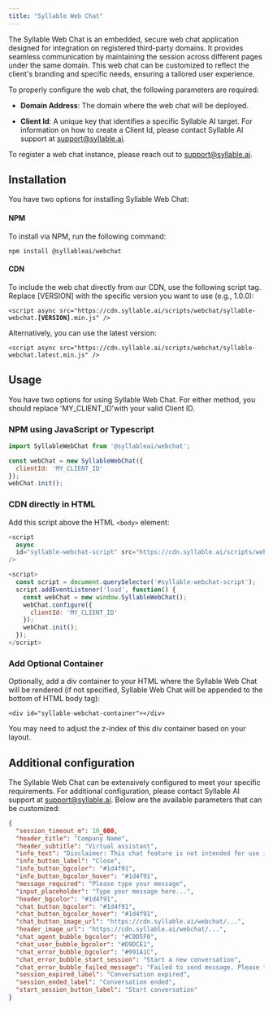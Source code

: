 ```yaml
---
title: "Syllable Web Chat"
---
```


The Syllable Web Chat is an embedded, secure web chat application designed for integration on registered third-party domains. It provides seamless communication by maintaining the session across different pages under the same domain. This web chat can be customized to reflect the client's branding and specific needs, ensuring a tailored user experience.

To properly configure the web chat, the following parameters are required:

* **Domain Address**: The domain where the web chat will be deployed.

* **Client Id**: A unique key that identifies a specific Syllable AI target. For information on how to create a Client Id, please contact Syllable AI support at [support@syllable.ai](mailto:support@syllable.ai).

To register a web chat instance, please reach out to [support@syllable.ai](mailto:support@syllable.ai).

## Installation

You have two options for installing Syllable Web Chat:

#### NPM

To install via NPM, run the following command:

`npm install @syllableai/webchat`

#### CDN

To include the web chat directly from our CDN, use the following script tag. Replace \[VERSION] with the specific version you want to use (e.g., 1.0.0):

`<script async src="https://cdn.syllable.ai/scripts/webchat/syllable-webchat.`**`[VERSION]`**`.min.js" />`

Alternatively, you can use the latest version:

`<script async src="https://cdn.syllable.ai/scripts/webchat/syllable-webchat.latest.min.js" />`

## Usage

You have two options for using Syllable Web Chat. For either method, you should replace 'MY\_CLIENT\_ID'with your valid Client ID.

### NPM using JavaScript or Typescript

```javascript
import SyllableWebChat from '@syllableai/webchat';

const webChat = new SyllableWebChat({
  clientId: 'MY_CLIENT_ID'
});
webChat.init();
```

### CDN directly in HTML

Add this script above the HTML `<body>` element:

```javascript
<script
  async
  id="syllable-webchat-script" src="https://cdn.syllable.ai/scripts/webchat/syllable-webchat.latest.min.js"
/>

<script>
  const script = document.querySelector('#syllable-webchat-script');
  script.addEventListener('load', function() {
    const webChat = new window.SyllableWebChat();
    webChat.configure({
      clientId: 'MY_CLIENT_ID'
    });
    webChat.init();
  });
</script>
```

### Add Optional Container

Optionally, add a div container to your HTML where the Syllable Web Chat will be rendered (if not specified, Syllable Web Chat will be appended to the bottom of HTML body tag):

`<div id="syllable-webchat-container"></div>`

You may need to adjust the z-index of this div container based on your layout.

## Additional configuration

The Syllable Web Chat can be extensively configured to meet your specific requirements. For additional configuration, please contact Syllable AI support at [support@syllable.ai](mailto:support@syllable.ai). Below are the available parameters that can be customized:

```json
{
  "session_timeout_m": 10_080,
  "header_title": "Company Name",
  "header_subtitle": "Virtual assistant",
  "info_text": "Disclaimer: This chat feature is not intended for use in medical emergencies or for medical advice. If you are in need of immediate medical attention, contact your provider or call 911.",
  "info_button_label": "Close",
  "info_button_bgcolor": "#1d4f91",
  "info_button_bgcolor_hover": "#1d4f91",
  "message_required": "Please type your message",
  "input_placeholder": "Type your message here...",
  "header_bgcolor": "#1d4f91",
  "chat_button_bgcolor": "#1d4f91",
  "chat_button_bgcolor_hover": "#1d4f91",
  "chat_button_image_url": "https://cdn.syllable.ai/webchat/...",
  "header_image_url": "https://cdn.syllable.ai/webchat/...",
  "chat_agent_bubble_bgcolor": "#C0D5F0",
  "chat_user_bubble_bgcolor": "#D9DCE1",
  "chat_error_bubble_bgcolor": "#991A1C",
  "chat_error_bubble_start_session": "Start a new conversation",
  "chat_error_bubble_failed_message": "Failed to send message. Please try again or start a new conversation.",
  "session_expired_label": "Conversation expired",
  "session_ended_label": "Conversation ended",
  "start_session_button_label": "Start conversation"
}

```